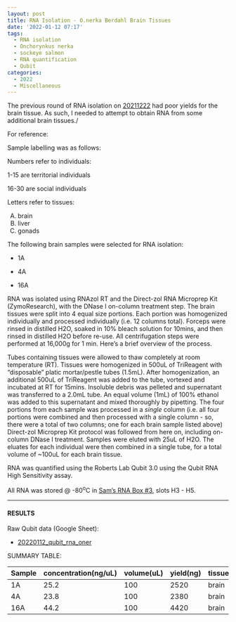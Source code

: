 ```yaml
---
layout: post
title: RNA Isolation - O.nerka Berdahl Brain Tissues
date: '2022-01-12 07:17'
tags: 
  - RNA isolation
  - Onchorynkus nerka
  - sockeye salmon
  - RNA quantification
  - Qubit
categories: 
  - 2022
  - Miscellaneous
---
```

The previous round of RNA isolation on [20211222](https://robertslab.github.io/sams-notebook/posts/2021-12-22-RNA-Isolation---O.nerka-Berdahl-Brain-Tissues/) had poor yields for the brain tissue. As such, I needed to attempt to obtain RNA from some additional brain tissues./

For reference:

Sample labelling was as follows:

Numbers refer to individuals:

1-15 are territorial individuals

16-30 are social individuals

Letters refer to tissues:

(A) brain
(B) liver
(C) gonads

The following brain samples were selected for RNA isolation:

- 1A

- 4A

- 16A

RNA was isolated using RNAzol RT and the Direct-zol RNA Microprep Kit (ZymoResearch), with the DNase I on-column treatment step. The brain tissues were split into 4 equal size portions. Each portion was homogenized individually and processed individually (i.e. 12 columns total). Forceps were rinsed in distilled H2O, soaked in 10% bleach solution for 10mins, and then rinsed in distilled H2O before re-use. All centrifugation steps were performed at 16,000g for 1 min. Here’s a brief overview of the process.

Tubes containing tissues were allowed to thaw completely at room temperature (RT). Tissues were homogenized in 500uL of TriReagent with “disposable” platic mortar/pestle tubes (1.5mL). After homogenization, an additional 500uL of TriReagent was added to the tube, vortexed and incubated at RT for 15mins. Insoluble debris was pelleted and supernatant was transferred to a 2.0mL tube. An equal volume (1mL) of 100% ethanol was added to this supernatant and mixed thoroughly by pipetting. The four portions from each sample was processed in a _single_ column (i.e. all four portions were combined and then processed with a single column - so, there were a total of two columns; one for each brain sample listed above) Direct-zol Microprep Kit protocol was followed from here on, including on-column DNase I treatment. Samples were eluted with 25uL of H2O. The eluates for each individual were then combined in a single tube, for a total volume of ~100uL for each brain tissue.

RNA was quantified using the Roberts Lab Qubit 3.0 using the Qubit RNA High Sensitivity assay.

All RNA was stored @ -80<sup>o</sup>C in [Sam’s RNA Box #3](https://docs.google.com/spreadsheets/d/1j9jm3b91IkVfG0EsSjQpR--t2R97YXEQPaOFqsOqjhc/edit?usp=sharing), slots H3 - H5.

---

#### RESULTS

Raw Qubit data (Google Sheet):

- [20220112_qubit_rna_oner](https://docs.google.com/spreadsheets/d/1SomJ1DydWYkWPpv1bEwaWPccNfso_DMkXQIt09oZetY/edit?usp=sharing)

SUMMARY TABLE:

| Sample | concentration(ng/uL) | volume(uL) | yield(ng) | tissue |
|--------|----------------------|------------|-----------|--------|
| 1A     | 25.2                 | 100        | 2520      | brain  |
| 4A     | 23.8                 | 100        | 2380      | brain  |
| 16A    | 44.2                 | 100        | 4420      | brain  |